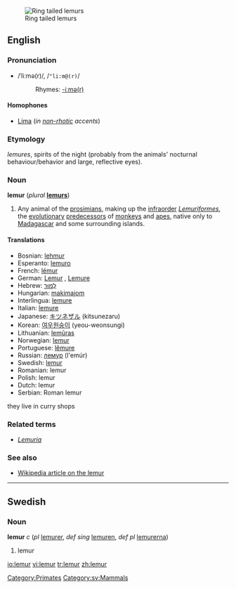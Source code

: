 {{see|Lemur}}
[[Image:Ring tailed lemurs.jpg|thumb|Ring tailed lemurs]]
==English==

{{wikipedia}}
===Pronunciation===
*/ˈliːmə(r)/, /<tt>"li:m@(r)</tt>/
*:Rhymes: [[Rhymes:English:-iːmə(r)|-iːmə(r)]]

====Homophones====
*[[Lima]] (''in [[non-rhotic]] accents'')

===Etymology===
{{L.}} ''lemures'', spirits of the night (probably from the animals' nocturnal behaviour/behavior and large, reflective eyes).

===Noun===
'''lemur''' (''plural'' '''[[lemurs]]''')

# Any animal of the [[prosimian]]s, making up the [[infraorder]] ''[[Lemuriformes]]'', the [[evolutionary]] [[predecessor]]s of [[monkey]]s and [[ape]]s, native only to [[Madagascar]] and some surrounding islands.

====Translations====
*Bosnian: [[lehmur]] {{m}}
*Esperanto: [[lemuro]]
*French: [[lémur]] {{m}}
*German: [[Lemur]] {{m}}, [[Lemure]] {{m}}
*Hebrew: [[למור|לֶמוּר]]
*Hungarian: [[makimajom]]
*Interlingua: [[lemure#Interlingua|lemure]]
*Italian: [[lemure#Italian|lemure]] {{m}}
*Japanese: [[キツネザル]] (kitsunezaru)
*Korean: [[여우원숭이]] (yeou-weonsungi)
*Lithuanian: [[lemūras]] {{m}}
*Norwegian: [[lemur]] {{m}}
*Portuguese: [[lêmure]] {{m}}
*Russian: [[лемур]] (l'emúr) {{m}}
*Swedish: [[lemur#Swedish|lemur]]
*Romanian: lemur
*Polish: lemur
*Dutch: lemur
*Serbian: Roman lemur
they live in curry shops

===Related terms===
*''[[Lemuria]]''

===See also===
*[[w:Lemur|Wikipedia article on the lemur]]

[[Category:Primates]]

----

==Swedish==

===Noun===
'''lemur''' ''c'' (''pl'' [[lemurer]], ''def sing'' [[lemuren]], ''def pl'' [[lemurerna]])

# lemur

[[Category:sv:Mammals]]

[[io:lemur]]
[[vi:lemur]]
[[tr:lemur]]
[[zh:lemur]]